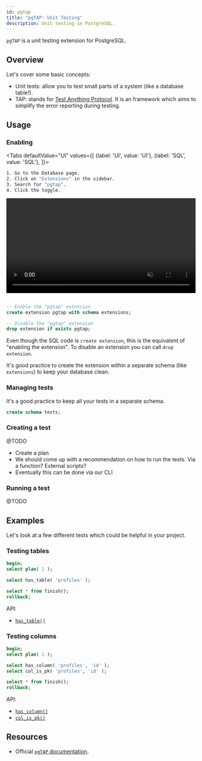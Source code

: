 ```yaml
---
id: pgtap
title: "pgTAP: Unit Testing"
description: Unit testing in PostgreSQL.
---
```



`pgTAP` is a unit testing extension for PostgreSQL. 

## Overview

Let's cover some basic concepts:

- Unit tests: allow you to test small parts of a system (like a database table!).
- TAP: stands for [Test Anything Protocol](http://testanything.org/). It is an framework which aims to simplify the error reporting during testing. 



## Usage


### Enabling

<Tabs
defaultValue="UI"
values={[
  {label: 'UI', value: 'UI'},
  {label: 'SQL', value: 'SQL'},
]}>
<TabItem value="UI">

```sh
1. Go to the Database page.
2. Click on "Extensions" in the sidebar.
3. Search for "pgtap".
4. Click the toggle.
```

<video width="99%" muted playsInline controls={true}>
<source src="/docs/videos/toggle-extensions.mp4" type="video/mp4" muted playsInline />
</video>

</TabItem>
<TabItem value="SQL">

```sql 

-- Enable the "pgtap" extension 
create extension pgtap with schema extensions;

-- Disable the "pgtap" extension 
drop extension if exists pgtap;

```

Even though the SQL code is `create extension`, this is the equivalent of "enabling the extension". 
To disable an extension you can call `drop extension`.

It's good practice to create the extension within a separate schema (like `extensions`) to keep your database clean.

</TabItem>

</Tabs>

### Managing tests 

It's a good practice to keep all your tests in a separate schema.

```sql
create schema tests;
```

### Creating a test 


@TODO

- Create a plan
- We should come up with a recommendation on how to run the tests. Via a function? External scripts?
- Eventually this can be done via our CLI


### Running a test 

@TODO 


## Examples 

Let's look at a few different tests which could be helpful in your project.


### Testing tables


```sql
begin;
select plan( 1 );

select has_table( 'profiles' );

select * from finish();
rollback;
```

API:

- [`has_table()`](https://pgtap.org/documentation.html#has_table)


### Testing columns

```sql
begin;
select plan( 1 );

select has_column( 'profiles', 'id' );
select col_is_pk( 'profiles', 'id' );

select * from finish();
rollback;
```

API:

- [`has_column()`](https://pgtap.org/documentation.html#has_column)
- [`col_is_pk()`](https://pgtap.org/documentation.html#col_is_pk)

## Resources 

- Official [`pgTAP` documentation](https://pgtap.org/).

